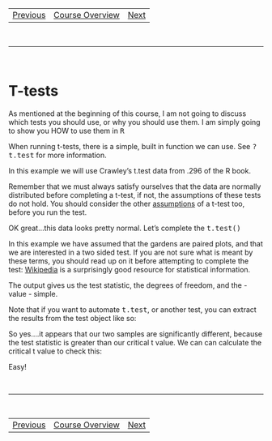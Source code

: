 <html>

<head>
<title>Getting Started with R - Scatterplots</title>
<link rel="stylesheet" type="text/css" href="stylesheet.css">

</head>

<body>

<table align="center" width="80%">
<tr>
<td class="next"><a href="multiple_plots.html">Previous</a></td>
<td class="next"><a href="index.html">Course Overview</a></td>
<td class="next"><a href="regression.html">Next</a></td>
</tr>
</table>

<br><hr class="ex1"><br>

# T-tests 

As mentioned at the beginning of this course, I am not going to discuss which tests you should use, or why you should use them. I am simply going to show you HOW to use them in <tt>R</tt>

When running t-tests, there is a simple, built in function we can use. See <tt>?t.test</tt> for more information.

In this example we will use Crawley's t.test data from .296 of the R book. 

<!--begin.rcode,tidy=FALSE
t.test.data <- read.table(
     "http://www.bio.ic.ac.uk/research/mjcraw/therbook/data/t.test.data.txt",
     header=T
     )

t.test.data
end.rcode-->


Remember that we must always satisfy ourselves that the data are normally distributed before completing a t-test, if not, the assumptions of these tests do not hold. You should consider the other <a href="http://en.wikipedia.org/wiki/Student%27s_t-test#Assumptions">assumptions</a> of a t-test too, before you run the test.

<!--begin.rcode,"T-test1",tidy=FALSE
gardenA <- t.test.data$gardenA
gardenB <- t.test.data$gardenB

par(mfrow=c(1,2))
qqnorm(gardenA)
qqline(gardenA)
qqnorm(gardenB)
qqline(gardenB)
par(mfrow=c(1,1))
end.rcode-->

OK great...this data looks pretty normal. Let's complete the <tt>t.test()</tt>

In this example we have assumed that the gardens are paired plots, and that we are interested in a two sided test. If you are not sure what is meant by these terms, you should read up on it before attempting to complete the test: <a href="http://en.wikipedia.org/wiki/Student%27s_t-test">Wikipedia</a> is a surprisingly good resource for statistical information.


<!--begin.rcode,tidy=FALSE
t.test(
     x = gardenA,
     y = gardenB,
     alternative = "two.sided",
     paired = TRUE
     )
end.rcode-->

The output gives us the test statistic, the degrees of freedom, and the -value - simple.

Note that if you want to automate <tt>t.test</tt>, or another test, you can extract the results from the test object like so:

<!--begin.rcode,tidy=FALSE
example_test <-t.test(
     x = gardenA,
     y = gardenB,
     alternative = "two.sided",
     paired = TRUE
     )

example_test$statistic
example_test$parameter
example_test$.value

end.rcode-->


So yes....it appears that our two samples are significantly different, because the test statistic is greater than our critical t value. We can can calculate the critical t value to check this:

<!--begin.rcode,tidy=FALSE
qt(
     0.975, # 0.975 because it is a two tailed test and 2*(1-0.975) = 0.05!          
     df = 9
     )

# We ignore signs in a two-sided t-test, hence if the absolute value of the test
# statistic is greater than the critical value, we reject the null hypothesis:

abs(example_test$statistic) > qt(0.975,9)

end.rcode-->

Easy!

<br><hr class="ex1"><br>

<table align="center" width="80%">
<tr>
<td class="next"><a href="multiple_plots.html">Previous</a></td>
<td class="next"><a href="index.html">Course Overview</a></td>
<td class="next"><a href="regression.html">Next</a></td>
</tr>
</table>

</body>

</html>

